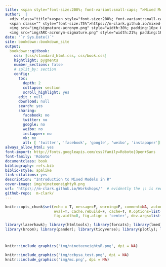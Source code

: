 ```yaml
---
title: <span style="font-size:200%; font-variant:small-caps; ">Mixed Models in R</span>
author:  |
  <div class="title"><span style="font-size:200%; font-variant:small-caps; ">Michael Clark</span><br><br>
  <span class="" style="font-size:75%">https://m-clark.github.io/mixed-models-with-R/</span><br><br>
  <img src="img/signature-acronym.png" style="width:30%; padding:10px 0;"> <br>
  <img src="img/ARC-acronym-signature.png" style="width:21%; padding:10px 0;"> </div>
date: "`r Sys.Date()`"
site: bookdown::bookdown_site
output:
  bookdown::gitbook:
    css: [css/standard_html.css, css/book.css]
    hightlight: pygments
    number_sections: false
    # split_by: section
    config:
      toc:
        depth: 2
        collapse: section
        scroll_highlight: yes
      edit : null
      download: null
      search: yes
      sharing:
        facebook: no
        twitter: no
        google: no
        weibo: no
        instapper: no
        vk: no
        all: [ 'twitter', 'facebook', 'google', 'weibo', 'instapaper']
always_allow_html: yes
font-import: http://fonts.googleapis.com/css?family=Roboto|Open+Sans
font-family: 'Roboto'
documentclass: book
bibliography: refs.bib
biblio-style: apalike
link-citations: yes
description: "Introduction to Mixed Models in R"
cover-image: img/nineteeneightyR.png
url: 'https\://m-clark.github.io/Workshops/'  # evidently the \: is required or you'll get text in the title/toc area
github-repo:  m-clark/
---
```





```r
knitr::opts_chunk$set(echo = T, message=F, warning=F, comment=NA, autodep=F, 
                      eval=T, cache.rebuild=F, cache=T, R.options=list(width=120), 
                      fig.width=8, fig.align = 'center', dev.args=list(bg = 'transparent'), dev='svglite')
```

```r
library(lazerhawk); library(htmltools); library(forcats); library(lme4)
library(broom); library(pander); library(tidyverse); library(plotly); library(haven)
```

# 
```r
knitr::include_graphics('img/nineteeneightyR.png', dpi = NA)
```


```r
knitr::include_graphics('img/ccbysa_test.png', dpi = NA)
knitr::include_graphics('img/mc.png', dpi = NA)
```